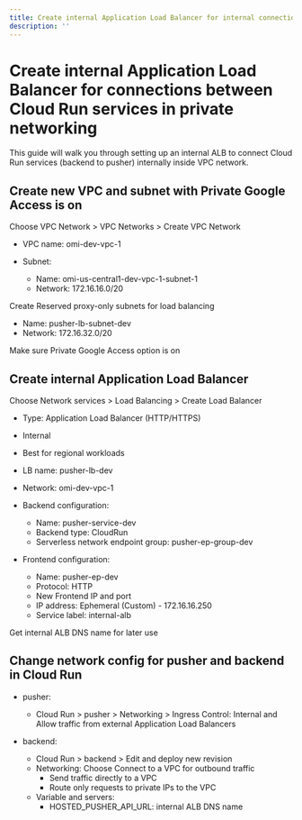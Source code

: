 ```yaml
---
title: Create internal Application Load Balancer for internal connections in backend
description: ''
---
```


# Create internal Application Load Balancer for connections between Cloud Run services in private networking

This guide will walk you through setting up an internal ALB to connect Cloud Run services (backend to pusher) internally inside VPC network.

## Create new VPC and subnet with Private Google Access is on
Choose VPC Network > VPC Networks > Create VPC Network

- VPC name: omi-dev-vpc-1

- Subnet: 
   - Name: omi-us-central1-dev-vpc-1-subnet-1 
   - Network: 172.16.16.0/20

Create Reserved proxy-only subnets for load balancing
- Name: pusher-lb-subnet-dev
- Network: 172.16.32.0/20

Make sure Private Google Access option is on

## Create internal Application Load Balancer

Choose Network services > Load Balancing > Create Load Balancer

- Type: Application Load Balancer (HTTP/HTTPS)
- Internal
- Best for regional workloads
- LB name: pusher-lb-dev
- Network: omi-dev-vpc-1
- Backend configuration:
   - Name: pusher-service-dev
   - Backend type: CloudRun
   - Serverless network endpoint group: pusher-ep-group-dev

- Frontend configuration:
   - Name: pusher-ep-dev
   - Protocol: HTTP
   - New Frontend IP and port
   - IP address: Ephemeral (Custom) - 172.16.16.250
   - Service label: internal-alb

Get internal ALB DNS name for later use

## Change network config for pusher and backend in Cloud Run
- pusher:
   - Cloud Run > pusher > Networking > Ingress Control: Internal and Allow traffic from external Application Load Balancers

- backend:
   - Cloud Run > backend > Edit and deploy new revision
   - Networking:
      Choose Connect to a VPC for outbound traffic
      - Send traffic directly to a VPC
      - Route only requests to private IPs to the VPC
   - Variable and servers:
      - HOSTED_PUSHER_API_URL: internal ALB DNS name


